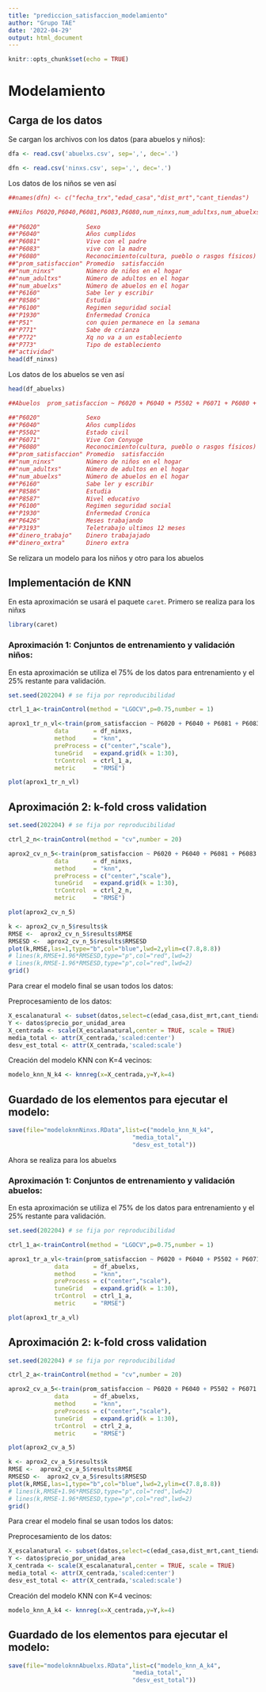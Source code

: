 ```yaml
---
title: "prediccion_satisfaccion_modelamiento"
author: "Grupo TAE"
date: '2022-04-29'
output: html_document
---
```


```r
knitr::opts_chunk$set(echo = TRUE)
```

# Modelamiento

## Carga de los datos

Se cargan los archivos con los datos (para abuelos y niños):

```r
dfa <- read.csv('abuelxs.csv', sep=',', dec='.')

dfn <- read.csv('ninxs.csv', sep=',', dec='.')

```

Los datos de los niños se ven así

```r
##names(dfn) <- c("fecha_trx","edad_casa","dist_mrt","cant_tiendas")

##Niños P6020,P6040,P6081,P6083,P6080,num_ninxs,num_adultxs,num_abuelxs,P6160,P8586,P6100,P1930,P51,P771,P772,P773,actividad
        
##"P6020"             Sexo
##"P6040"             Años cumplidos
##"P6081"             Vive con el padre      
##"P6083"             vive con la madre
##"P6080"             Reconocimiento(cultura, pueblo o rasgos físicos)      
##"prom_satisfaccion" Promedio  satisfacción
##"num_ninxs"         Número de niños en el hogar
##"num_adultxs"       Número de adultos en el hogar
##"num_abuelxs"       Número de abuelos en el hogar
##"P6160"             Sabe ler y escribir
##"P8586"             Estudia
##"P6100"             Regimen seguridad social
##"P1930"             Enfermedad Cronica
##"P51"               con quien permanece en la semana
##"P771"              Sabe de crianza
##"P772"              Xq no va a un estableciento 
##"P773"              Tipo de estableciento
##"actividad"         
head(df_ninxs)
```

Los datos de los abuelos se ven así

```r
head(df_abuelxs)

##Abuelos  prom_satisfaccion ~ P6020 + P6040 + P5502 + P6071 + P6080 + num_ninxs + num_adultxs + num_abuelxs + P6160 + P8586 + P8587 + P6100 + P1930 + P6426 + P3193 + dinero_trabajo + dinero_extra

##"P6020"             Sexo
##"P6040"             Años cumplidos
##"P5502"             Estado civil
##"P6071"             Vive Con Conyuge
##"P6080"             Reconocimiento(cultura, pueblo o rasgos físicos)      
##"prom_satisfaccion" Promedio  satisfacción
##"num_ninxs"         Número de niños en el hogar
##"num_adultxs"       Número de adultos en el hogar
##"num_abuelxs"       Número de abuelos en el hogar      
##"P6160"             Sabe ler y escribir
##"P8586"             Estudia             
##"P8587"             Nivel educativo
##"P6100"             Regimen seguridad social
##"P1930"             Enfermedad Cronica            
##"P6426"             Meses trabajando
##"P3193"             Teletrabajo ultimos 12 meses
##"dinero_trabajo"    Dinero trabajajado 
##"dinero_extra"      Dinero extra

```

Se relizara un modelo para los niños y otro para los abuelos

## Implementación de KNN 

En esta aproximación se usará el paquete `caret`.
Primero se realiza para los niñxs

```r
library(caret)
```


### Aproximación 1: Conjuntos de entrenamiento y validación niños:

En esta aproximación se utiliza el 75% de los datos para entrenamiento y el 25% restante para validación.

```r
set.seed(202204) # se fija por reproducibilidad

ctrl_1_a<-trainControl(method = "LGOCV",p=0.75,number = 1)

aprox1_tr_n_vl<-train(prom_satisfaccion ~ P6020 + P6040 + P6081 + P6083 + P6080 + num_ninxs + num_adultxs + num_abuelxs + P6160 + P8586 + P6100 + P1930 + P51 + P771 + P772 + P773 + actividad,
             data       = df_ninxs,
             method     = "knn",
             preProcess = c("center","scale"),
             tuneGrid   = expand.grid(k = 1:30),
             trControl  = ctrl_1_a,
             metric     = "RMSE")
```


```r
plot(aprox1_tr_n_vl)
```

## Aproximación 2:  k-fold cross validation

```r
set.seed(202204) # se fija por reproducibilidad

ctrl_2_n<-trainControl(method = "cv",number = 20)

aprox2_cv_n_5<-train(prom_satisfaccion ~ P6020 + P6040 + P6081 + P6083 + P6080 + num_ninxs + num_adultxs + num_abuelxs + P6160 + P8586 + P6100 + P1930 + P51 + P771 + P772 + P773 + actividad,
             data       = df_ninxs,
             method     = "knn",
             preProcess = c("center","scale"),
             tuneGrid   = expand.grid(k = 1:30),
             trControl  = ctrl_2_n,
             metric     = "RMSE")
```

```r
plot(aprox2_cv_n_5)
```




```r
k <- aprox2_cv_n_5$results$k
RMSE <-  aprox2_cv_n_5$results$RMSE
RMSESD <-  aprox2_cv_n_5$results$RMSESD
plot(k,RMSE,las=1,type="b",col="blue",lwd=2,ylim=c(7.8,8.8))
# lines(k,RMSE+1.96*RMSESD,type="p",col="red",lwd=2)
# lines(k,RMSE-1.96*RMSESD,type="p",col="red",lwd=2) 
grid()
```



Para crear el modelo final se usan todos los datos:

Preprocesamiento de los datos:

```r
X_escalanatural <- subset(datos,select=c(edad_casa,dist_mrt,cant_tiendas))
Y <- datos$precio_por_unidad_area
X_centrada <- scale(X_escalanatural,center = TRUE, scale = TRUE)
media_total <- attr(X_centrada,'scaled:center')
desv_est_total <- attr(X_centrada,'scaled:scale')
```

Creación del modelo KNN con K=4 vecinos:

```r
modelo_knn_N_k4 <- knnreg(x=X_centrada,y=Y,k=4)
```



## Guardado de los elementos para ejecutar el modelo:

```r
save(file="modeloknnNinxs.RData",list=c("modelo_knn_N_k4",
                                   "media_total",
                                   "desv_est_total"))
```


Ahora se realiza para los abuelxs

### Aproximación 1: Conjuntos de entrenamiento y validación abuelos:

En esta aproximación se utiliza el 75% de los datos para entrenamiento y el 25% restante para validación.

```r
set.seed(202204) # se fija por reproducibilidad

ctrl_1_a<-trainControl(method = "LGOCV",p=0.75,number = 1)

aprox1_tr_a_vl<-train(prom_satisfaccion ~ P6020 + P6040 + P5502 + P6071 + P6080 + num_ninxs + num_adultxs + num_abuelxs + P6160 + P8586 + P8587 + P6100 + P1930 + P6426 + P3193 + dinero_trabajo + dinero_extra,
             data       = df_abuelxs,
             method     = "knn",
             preProcess = c("center","scale"),
             tuneGrid   = expand.grid(k = 1:30),
             trControl  = ctrl_1_a,
             metric     = "RMSE")
```


```r
plot(aprox1_tr_a_vl)
```

## Aproximación 2:  k-fold cross validation

```r
set.seed(202204) # se fija por reproducibilidad

ctrl_2_a<-trainControl(method = "cv",number = 20)

aprox2_cv_a_5<-train(prom_satisfaccion ~ P6020 + P6040 + P5502 + P6071 + P6080 + num_ninxs + num_adultxs + num_abuelxs + P6160 + P8586 + P8587 + P6100 + P1930 + P6426 + P3193 + dinero_trabajo + dinero_extra,
             data       = df_abuelxs,
             method     = "knn",
             preProcess = c("center","scale"),
             tuneGrid   = expand.grid(k = 1:30),
             trControl  = ctrl_2_a,
             metric     = "RMSE")
```

```r
plot(aprox2_cv_a_5)
```




```r
k <- aprox2_cv_a_5$results$k
RMSE <-  aprox2_cv_a_5$results$RMSE
RMSESD <-  aprox2_cv_a_5$results$RMSESD
plot(k,RMSE,las=1,type="b",col="blue",lwd=2,ylim=c(7.8,8.8))
# lines(k,RMSE+1.96*RMSESD,type="p",col="red",lwd=2)
# lines(k,RMSE-1.96*RMSESD,type="p",col="red",lwd=2) 
grid()
```



Para crear el modelo final se usan todos los datos:

Preprocesamiento de los datos:

```r
X_escalanatural <- subset(datos,select=c(edad_casa,dist_mrt,cant_tiendas))
Y <- datos$precio_por_unidad_area
X_centrada <- scale(X_escalanatural,center = TRUE, scale = TRUE)
media_total <- attr(X_centrada,'scaled:center')
desv_est_total <- attr(X_centrada,'scaled:scale')
```

Creación del modelo KNN con K=4 vecinos:

```r
modelo_knn_A_k4 <- knnreg(x=X_centrada,y=Y,k=4)
```



## Guardado de los elementos para ejecutar el modelo:

```r
save(file="modeloknnAbuelxs.RData",list=c("modelo_knn_A_k4",
                                   "media_total",
                                   "desv_est_total"))
```

